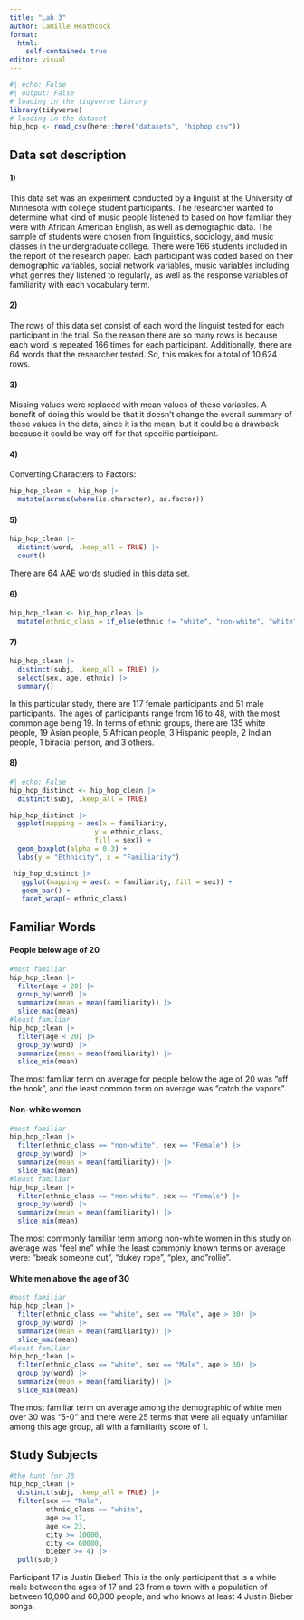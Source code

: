 ```yaml
---
title: "Lab 3"
author: Camille Heathcock
format: 
  html:
    self-contained: true
editor: visual
---
```


```r
#| echo: False 
#| output: False
# loading in the tidyverse library
library(tidyverse)
# loading in the dataset
hip_hop <- read_csv(here::here("datasets", "hiphop.csv"))
```

## Data set description

#### 1)

This data set was an experiment conducted by a linguist at the University of Minnesota with college student participants. The researcher wanted to determine what kind of music people listened to based on how familiar they were with African American English, as well as demographic data. The sample of students were chosen from linguistics, sociology, and music classes in the undergraduate college. There were 166 students included in the report of the research paper. Each participant was coded based on their demographic variables, social network variables, music variables including what genres they listened to regularly, as well as the response variables of familiarity with each vocabulary term.

#### 2)

The rows of this data set consist of each word the linguist tested for each participant in the trial. So the reason there are so many rows is because each word is repeated 166 times for each participant. Additionally, there are 64 words that the researcher tested. So, this makes for a total of 10,624 rows.

#### 3)

Missing values were replaced with mean values of these variables. A benefit of doing this would be that it doesn't change the overall summary of these values in the data, since it is the mean, but it could be a drawback because it could be way off for that specific participant.

#### 4)

Converting Characters to Factors:

```r
hip_hop_clean <- hip_hop |> 
  mutate(across(where(is.character), as.factor))
```

#### 5)

```r
hip_hop_clean |> 
  distinct(word, .keep_all = TRUE) |> 
  count()
```

There are 64 AAE words studied in this data set.

#### 6)

```r
hip_hop_clean <- hip_hop_clean |> 
  mutate(ethnic_class = if_else(ethnic != "white", "non-white", "white"))
```

#### 7)

```r
hip_hop_clean |> 
  distinct(subj, .keep_all = TRUE) |> 
  select(sex, age, ethnic) |> 
  summary()
```

In this particular study, there are 117 female participants and 51 male participants. The ages of participants range from 16 to 48, with the most common age being 19. In terms of ethnic groups, there are 135 white people, 19 Asian people, 5 African people, 3 Hispanic people, 2 Indian people, 1 biracial person, and 3 others.

#### 8)

```r
#| echo: False
hip_hop_distinct <- hip_hop_clean |> 
  distinct(subj, .keep_all = TRUE)
```

```r
hip_hop_distinct |> 
  ggplot(mapping = aes(x = familiarity,
                     y = ethnic_class,
                     fill = sex)) + 
  geom_boxplot(alpha = 0.3) + 
  labs(y = "Ethnicity", x = "Familiarity")
```

```r
 hip_hop_distinct |> 
   ggplot(mapping = aes(x = familiarity, fill = sex)) + 
   geom_bar() + 
   facet_wrap(~ ethnic_class)
```

## Familiar Words

#### People below age of 20

```r
#most familiar
hip_hop_clean |> 
  filter(age < 20) |>  
  group_by(word) |> 
  summarize(mean = mean(familiarity)) |> 
  slice_max(mean)
#least familiar
hip_hop_clean |> 
  filter(age < 20) |>  
  group_by(word) |> 
  summarize(mean = mean(familiarity)) |> 
  slice_min(mean)
```

The most familiar term on average for people below the age of 20 was "off the hook", and the least common term on average was "catch the vapors".

#### Non-white women

```r
#most familiar 
hip_hop_clean |> 
  filter(ethnic_class == "non-white", sex == "Female") |>  
  group_by(word) |> 
  summarize(mean = mean(familiarity)) |> 
  slice_max(mean)
#least familiar
hip_hop_clean |> 
  filter(ethnic_class == "non-white", sex == "Female") |>  
  group_by(word) |> 
  summarize(mean = mean(familiarity)) |> 
  slice_min(mean)
```

The most commonly familiar term among non-white women in this study on average was "feel me" while the least commonly known terms on average were: "break someone out", "dukey rope", "plex, and"rollie".

#### White men above the age of 30

```r
#most familiar 
hip_hop_clean |> 
  filter(ethnic_class == "white", sex == "Male", age > 30) |>  
  group_by(word) |> 
  summarize(mean = mean(familiarity)) |> 
  slice_max(mean)
#least familiar 
hip_hop_clean |> 
  filter(ethnic_class == "white", sex == "Male", age > 30) |>  
  group_by(word) |> 
  summarize(mean = mean(familiarity)) |> 
  slice_min(mean)
```

The most familiar term on average among the demographic of white men over 30 was "5-0" and there were 25 terms that were all equally unfamiliar among this age group, all with a familiarity score of 1.

## Study Subjects

```r
#the hunt for JB 
hip_hop_clean |>  
  distinct(subj, .keep_all = TRUE) |> 
  filter(sex == "Male", 
         ethnic_class == "white", 
         age >= 17, 
         age <= 23, 
         city >= 10000,
         city <= 60000,
         bieber >= 4) |> 
  pull(subj)
```

Participant 17 is Justin Bieber! This is the only participant that is a white male between the ages of 17 and 23 from a town with a population of between 10,000 and 60,000 people, and who knows at least 4 Justin Bieber songs.
